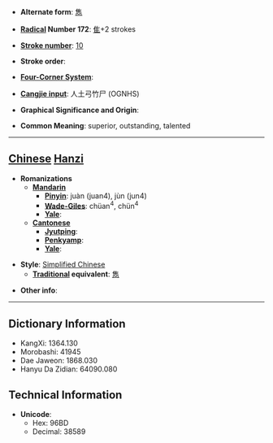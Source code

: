 * '''Alternate form''': [[雋]]

* '''[[Wiktionary:Chinese radical index| Radical]] Number 172''': [[Wiktionary:Chinese radical index 隹|隹]]+2 strokes

* '''[[Wiktionary:Chinese total strokes index|Stroke number]]''': [[Wiktionary:Chinese total strokes index 10|10]]

* '''Stroke order''': 

* '''[[Wiktionary:Chinese four corner index|Four-Corner System]]''': 

* '''[[Wiktionary:Chinese Cangjie index|Cangjie input]]''': 人土弓竹尸 (OGNHS)

* '''Graphical Significance and Origin''': 

* '''Common Meaning''': superior, outstanding, talented

----

== [[Chinese]] [[Hanzi]] ==

* '''Romanizations'''
** '''[[Mandarin]]'''
*** '''[[Pinyin]]''': juàn (juan4), jùn (jun4)
*** '''[[Wade-Giles]]''': chüan<sup>4</sup>, chün<sup>4</sup>
*** '''[[Yale]]''': 
** '''[[Cantonese]]'''
*** '''[[Jyutping]]''':
*** '''[[Penkyamp]]''': 
*** '''[[Yale]]''': 

* '''Style''': [[Simplified Chinese]] 
** '''[[Traditional Chinese|Traditional]] equivalent''': [[雋]]

* '''Other info''': 

----

== Dictionary Information ==

* KangXi: 1364.130
* Morobashi: 41945
* Dae Jaweon: 1868.030
* Hanyu Da Zidian: 64090.080

== Technical Information ==

* '''Unicode''':
** Hex: 96BD
** Decimal: 38589